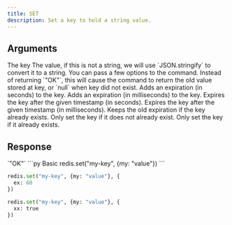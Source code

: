 ```yaml
---
title: SET
description: Set a key to hold a string value.
---
```


## Arguments

<ParamField body="key" type="str" required>
  The key
</ParamField>

<ParamField body="value" type="TValue" required>
  The value, if this is not a string, we will use `JSON.stringify` to convert it
  to a string.
</ParamField>

<ParamField body="opts" type="object">
You can pass a few options to the command.
<Expandable >

  <ParamField body="get" type="boolean">
    Instead of returning `"OK"`, this will cause the command to return the old
    value stored at key, or `null` when key did not exist.
  </ParamField>
  <ParamField body="ex" type="int">
    Adds an expiration (in seconds) to the key.
  </ParamField>
  <ParamField body="px" type="int">
    Adds an expiration (in milliseconds) to the key.
  </ParamField>
  <ParamField body="exat" type="int">
    Expires the key after the given timestamp (in seconds).
  </ParamField>

  <ParamField body="pxat" type="int">
    Expires the key after the given timestamp (in milliseconds).
  </ParamField>

  <ParamField body="keepTtl" type="boolean">
    Keeps the old expiration if the key already exists.
  </ParamField>

  <ParamField body="nx" type="boolean">
    Only set the key if it does not already exist.
  </ParamField>

  <ParamField body="xx" type="boolean">
    Only set the key if it already exists.
  </ParamField>

  

</Expandable>

</ParamField>

## Response

<ResponseField required>
  `"OK"`
</ResponseField>

<RequestExample>
```py Basic
redis.set("my-key", {my: "value"})
```

```py Expire in 60 seconds
redis.set("my-key", {my: "value"}, {
  ex: 60
})
```

```py Only update
redis.set("my-key", {my: "value"}, {
  xx: true
})
```
</RequestExample>

